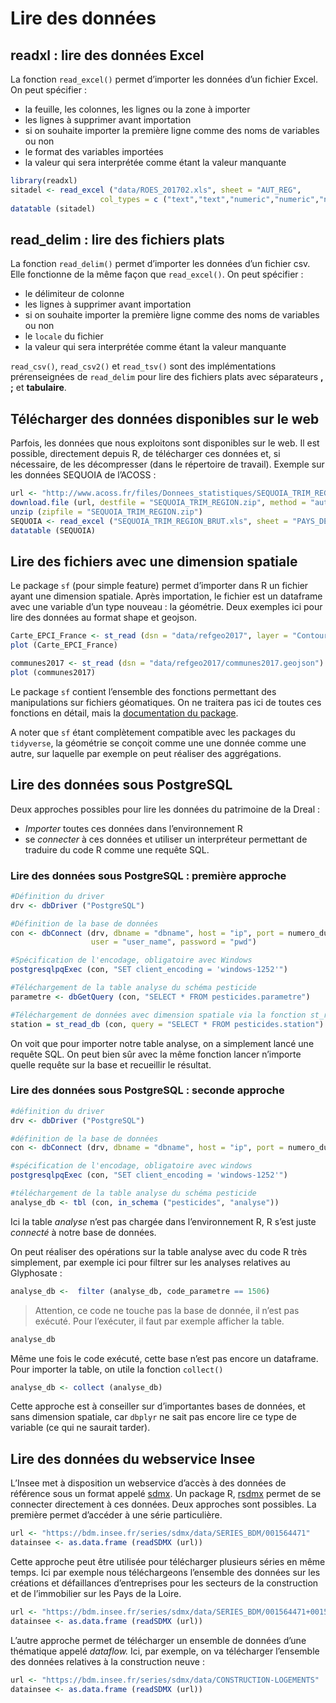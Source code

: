 # Lire des données

## readxl : lire des données Excel 
La fonction `read_excel()` permet d'importer les données d'un fichier Excel. On peut spécifier : 

- la feuille, les colonnes, les lignes ou la zone à importer
- les lignes à supprimer avant importation
- si on souhaite importer la première ligne comme des noms de variables ou non
- le format des variables importées
- la valeur qui sera interprétée comme étant la valeur manquante



```r
library(readxl)
sitadel <- read_excel ("data/ROES_201702.xls", sheet = "AUT_REG",
                    col_types = c ("text","text","numeric","numeric","numeric","numeric"))
datatable (sitadel)
```

## read_delim : lire des fichiers plats 

La fonction `read_delim()` permet d'importer les données d'un fichier csv. Elle fonctionne de la même façon que `read_excel()`. On peut spécifier : 

- le délimiteur de colonne
- les lignes à supprimer avant importation
- si on souhaite importer la première ligne comme des noms de variables ou non
- le `locale` du fichier
- la valeur qui sera interprétée comme étant la valeur manquante

`read_csv()`, `read_csv2()` et `read_tsv()` sont des implémentations prérenseignées de `read_delim` pour lire des fichiers plats avec séparateurs **,** **;** et **tabulaire**.

## Télécharger des données disponibles sur le web

Parfois, les données que nous exploitons sont disponibles sur le web.
Il est possible, directement depuis R, de télécharger ces données et, si nécessaire, de les décompresser (dans le répertoire de travail).
Exemple sur les données SEQUOIA de l'ACOSS :

```r
url <- "http://www.acoss.fr/files/Donnees_statistiques/SEQUOIA_TRIM_REGION.zip"
download.file (url, destfile = "SEQUOIA_TRIM_REGION.zip", method = "auto")
unzip (zipfile = "SEQUOIA_TRIM_REGION.zip")
SEQUOIA <- read_excel ("SEQUOIA_TRIM_REGION_BRUT.xls", sheet = "PAYS_DE_LA_LOIRE")
datatable (SEQUOIA)
```

## Lire des fichiers avec une dimension spatiale

Le package `sf` (pour simple feature) permet d'importer dans R un fichier ayant une dimension spatiale. Après importation, le fichier est un dataframe avec une variable d'un type nouveau : la géométrie. Deux exemples ici pour lire des données au format shape et geojson.

```r
Carte_EPCI_France <- st_read (dsn = "data/refgeo2017", layer = "Contour_epci_2017_region")
plot (Carte_EPCI_France)

communes2017 <- st_read (dsn = "data/refgeo2017/communes2017.geojson")
plot (communes2017)
```

Le package `sf` contient l'ensemble des fonctions permettant des manipulations sur fichiers géomatiques.
On ne traitera pas ici de toutes ces fonctions en détail, mais la [documentation du package](https://r-spatial.github.io/sf/).

A noter que `sf` étant complètement compatible avec les packages du `tidyverse`, la géométrie se conçoit comme une une donnée comme une autre, sur laquelle par exemple on peut réaliser des aggrégations.


## Lire des données sous PostgreSQL

Deux approches possibles pour lire les données du patrimoine de la Dreal : 

- *Importer* toutes ces données dans l'environnement R
- se *connecter* à ces données et utiliser un interpréteur permettant de traduire du code R comme une requête SQL. 

### Lire des données sous PostgreSQL : première approche

```r

#Définition du driver
drv <- dbDriver ("PostgreSQL") 

#Définition de la base de données
con <- dbConnect (drv, dbname = "dbname", host = "ip", port = numero_du_port,
                  user = "user_name", password = "pwd") 

#Spécification de l'encodage, obligatoire avec Windows
postgresqlpqExec (con, "SET client_encoding = 'windows-1252'") 

#Téléchargement de la table analyse du schéma pesticide
parametre <- dbGetQuery (con, "SELECT * FROM pesticides.parametre") 

#Téléchargement de données avec dimension spatiale via la fonction st_read_db du package simple feature
station = st_read_db (con, query = "SELECT * FROM pesticides.station")
```

On voit que pour importer notre table analyse, on a simplement lancé une requête SQL.
On peut bien sûr avec la même fonction lancer n'importe quelle requête sur la base et recueillir le résultat.

### Lire des données sous PostgreSQL : seconde approche

```r
#définition du driver
drv <- dbDriver ("PostgreSQL") 

#définition de la base de données
con <- dbConnect (drv, dbname = "dbname", host = "ip", port = numero_du_port, user = "user_name", password = "pwd") 

#spécification de l'encodage, obligatoire avec windows
postgresqlpqExec (con, "SET client_encoding = 'windows-1252'") 

#téléchargement de la table analyse du schéma pesticide
analyse_db <- tbl (con, in_schema ("pesticides", "analyse"))
```

Ici la table *analyse* n'est pas chargée dans l'environnement R, R s'est juste *connecté* à notre base de données.

On peut réaliser des opérations sur la table analyse avec du code R très simplement, par exemple ici pour filtrer sur les analyses relatives au Glyphosate : 

```r
analyse_db <-  filter (analyse_db, code_parametre == 1506)
```

>Attention, ce code ne touche pas la base de donnée, il n'est pas exécuté.
>Pour l'exécuter, il faut par exemple afficher la table.

```r
analyse_db
```

Même une fois le code exécuté, cette base n'est pas encore un dataframe.
Pour importer la table, on utile la fonction `collect()`

```r
analyse_db <- collect (analyse_db)
```

Cette approche est à conseiller sur d'importantes bases de données, et sans dimension spatiale, car `dbplyr` ne sait pas encore lire ce type de variable (ce qui ne saurait tarder).

## Lire des données du webservice Insee

L'Insee met à disposition un webservice d'accès à des données de référence sous un format appelé [sdmx](https://sdmx.org/).
Un package R, [rsdmx](https://github.com/opensdmx/rsdmx) permet de se connecter directement à ces données. 
Deux approches sont possibles. La première permet d'accéder à une série particulière.

```r
url <- "https://bdm.insee.fr/series/sdmx/data/SERIES_BDM/001564471"
datainsee <- as.data.frame (readSDMX (url))
```

Cette approche peut être utilisée pour télécharger plusieurs séries en même temps. Ici par exemple nous téléchargeons l'ensemble des données sur les créations et défaillances d'entreprises pour les secteurs de la construction et de l'immobilier sur les Pays de la Loire.

```r
url <- "https://bdm.insee.fr/series/sdmx/data/SERIES_BDM/001564471+001564503+001564799+001564823+001582441+001582578+001582597+001582745+001656155+001656161+001655989+001655995"
datainsee <- as.data.frame (readSDMX (url))
```

L'autre approche permet de télécharger un ensemble de données d'une thématique appelé *dataflow.* Ici, par exemple, on va télécharger l'ensemble des données relatives à la construction neuve :

```r
url <- "https://bdm.insee.fr/series/sdmx/data/CONSTRUCTION-LOGEMENTS"
datainsee <- as.data.frame (readSDMX (url))
```

